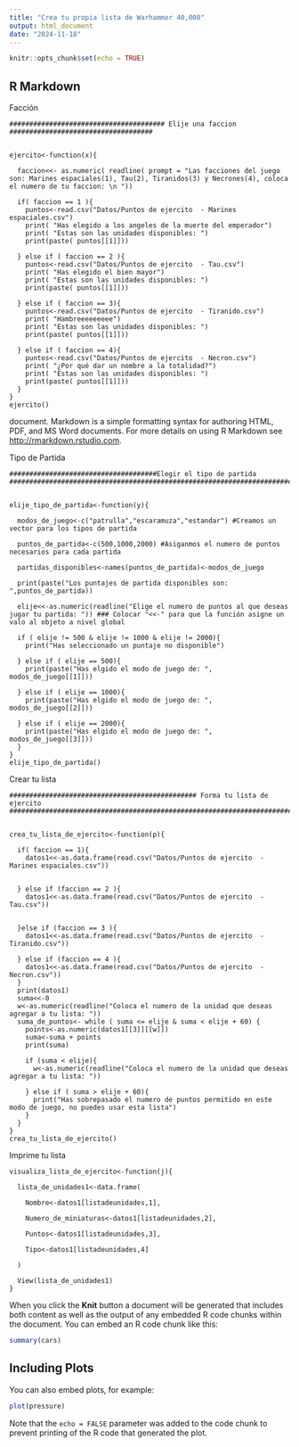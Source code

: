 ```yaml
---
title: "Crea tu propia lista de Warhammer 40,000"
output: html_document
date: "2024-11-18"
---
```


```r
knitr::opts_chunk$set(echo = TRUE)
```

## R Markdown

Facción
```
####################################### Elije una faccion ####################################


ejercito<-function(x){
  
  faccion<<- as.numeric( readline( prompt = "Las facciones del juego son: Marines espaciales(1), Tau(2), Tiranidos(3) y Necrones(4), coloca el numero de tu faccion: \n "))           
  
  if( faccion == 1 ){
    puntos<-read.csv("Datos/Puntos de ejercito  - Marines espaciales.csv")
    print( "Has elegido a los angeles de la muerte del emperador")
    print( "Estas son las unidades disponibles: ")
    print(paste( puntos[[1]]))
    
  } else if ( faccion == 2 ){
    puntos<-read.csv("Datos/Puntos de ejercito  - Tau.csv")
    print( "Has elegido el bien mayor")
    print( "Estas son las unidades disponibles: ")
    print(paste( puntos[[1]]))
    
  } else if ( faccion == 3){
    puntos<-read.csv("Datos/Puntos de ejercito  - Tiranido.csv")
    print( "Hambreeeeeeeee")
    print( "Estas son las unidades disponibles: ")
    print(paste( puntos[[1]]))
    
  } else if ( faccion == 4){
    puntos<-read.csv("Datos/Puntos de ejercito  - Necron.csv")
    print( "¿Por qué dar un nombre a la totalidad?")
    print( "Estas son las unidades disponibles: ")
    print(paste( puntos[[1]]))
  } 
} 
ejercito()
```


document. Markdown is a simple formatting syntax for authoring HTML, PDF, and MS Word documents. For more details on using R Markdown see <http://rmarkdown.rstudio.com>.

Tipo de Partida
```
#####################################Elegir el tipo de partida ##########################################################################


elije_tipo_de_partida<-function(y){ 
  
  modos_de_juego<-c("patrulla","escaramuza","estandar") #Creamos un vector para los tipos de partida
  
  puntos_de_partida<-c(500,1000,2000) #Asiganmos el numero de puntos necesarios para cada partida
  
  partidas_disponibles<-names(puntos_de_partida)<-modos_de_juego
  
  print(paste("Los puntajes de partida disponibles son: ",puntos_de_partida))
  
  elije<<-as.numeric(readline("Elige el numero de puntos al que deseas jugar tu partida: ")) ### Colocar "<<-" para que la función asigne un valo al objeto a nivel global
  
  if ( elije != 500 & elije != 1000 & elije != 2000){
    print("Has seleccionado un puntaje no disponible")
    
  } else if ( elije == 500){
    print(paste("Has elgido el modo de juego de: ", modos_de_juego[[1]]))
    
  } else if ( elije == 1000){
    print(paste("Has elgido el modo de juego de: ", modos_de_juego[[2]]))
    
  } else if ( elije == 2000){
    print(paste("Has elgido el modo de juego de: ", modos_de_juego[[3]]))
  }
}
elije_tipo_de_partida()

```
Crear tu lista
```
############################################### Forma tu lista de ejercito #######################################################################################################


crea_tu_lista_de_ejercito<-function(p){
  
  if( faccion == 1){
    datos1<<-as.data.frame(read.csv("Datos/Puntos de ejercito  - Marines espaciales.csv"))
    
    
  } else if (faccion == 2 ){
    datos1<<-as.data.frame(read.csv("Datos/Puntos de ejercito  - Tau.csv"))
    
    
  }else if (faccion == 3 ){
    datos1<<-as.data.frame(read.csv("Datos/Puntos de ejercito  - Tiranido.csv"))
    
  } else if (faccion == 4 ){
    datos1<<-as.data.frame(read.csv("Datos/Puntos de ejercito  - Necron.csv"))
  }
  print(datos1)
  suma<<-0
  w<-as.numeric(readline("Coloca el numero de la unidad que deseas agregar a tu lista: "))
  suma_de_puntos<- while ( suma <= elije & suma < elije + 60) {
    points<-as.numeric(datos1[[3]][[w]])
    suma<-suma + points
    print(suma)
    
    if (suma < elije){
      w<-as.numeric(readline("Coloca el numero de la unidad que deseas agregar a tu lista: "))
      
    } else if ( suma > elije + 60){
      print("Has sobrepasado el numero de puntos permitido en este modo de juego, no puedes usar esta lista")
    }
  }
}
crea_tu_lista_de_ejercito()

```

Imprime tu lista
```
visualiza_lista_de_ejercito<-function(j){
  
  lista_de_unidades1<-data.frame(
    
    Nombre<-datos1[listadeunidades,1],
    
    Numero_de_miniaturas<-datos1[listadeunidades,2],
    
    Puntos<-datos1[listadeunidades,3],
    
    Tipo<-datos1[listadeunidades,4]
    
  )
  
  View(lista_de_unidades1)
}
```

When you click the **Knit** button a document will be generated that includes both content as well as the output of any embedded R code chunks within the document. You can embed an R code chunk like this:

```r
summary(cars)
```

## Including Plots

You can also embed plots, for example:

```r
plot(pressure)
```

Note that the `echo = FALSE` parameter was added to the code chunk to prevent printing of the R code that generated the plot.

